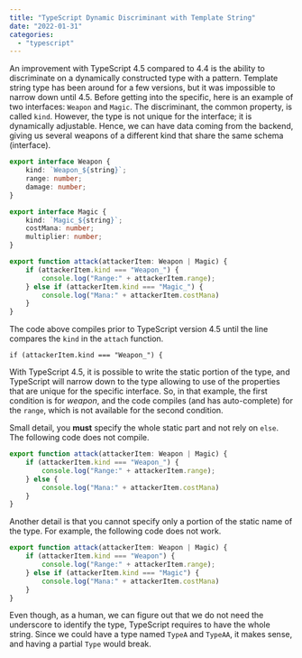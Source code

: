 ```yaml
---
title: "TypeScript Dynamic Discriminant with Template String"
date: "2022-01-31"
categories:
  - "typescript"
---
```


An improvement with TypeScript 4.5 compared to 4.4 is the ability to discriminate on a dynamically constructed type with a pattern. Template string type has been around for a few versions, but it was impossible to narrow down until 4.5. Before getting into the specific, here is an example of two interfaces: `Weapon` and `Magic`. The discriminant, the common property, is called `kind`. However, the type is not unique for the interface; it is dynamically adjustable. Hence, we can have data coming from the backend, giving us several weapons of a different kind that share the same schema (interface).

```typescript
export interface Weapon {
    kind: `Weapon_${string}`;
    range: number;
    damage: number;
}

export interface Magic {
    kind: `Magic_${string}`;
    costMana: number;
    multiplier: number;
}

export function attack(attackerItem: Weapon | Magic) {
    if (attackerItem.kind === "Weapon_") {
        console.log("Range:" + attackerItem.range);
    } else if (attackerItem.kind === "Magic_") {
        console.log("Mana:" + attackerItem.costMana)
    }
}
```

The code above compiles prior to TypeScript version 4.5 until the line compares the `kind` in the `attach` function.

```
if (attackerItem.kind === "Weapon_") {
```

With TypeScript 4.5, it is possible to write the static portion of the type, and TypeScript will narrow down to the type allowing to use of the properties that are unique for the specific interface. So, in that example, the first condition is for _weapon_, and the code compiles (and has auto-complete) for the `range`, which is not available for the second condition.

Small detail, you **must** specify the whole static part and not rely on `else`. The following code does not compile.

```typescript
export function attack(attackerItem: Weapon | Magic) {
    if (attackerItem.kind === "Weapon_") {
        console.log("Range:" + attackerItem.range);
    } else {
        console.log("Mana:" + attackerItem.costMana)
    }
}
```

Another detail is that you cannot specify only a portion of the static name of the type. For example, the following code does not work.

```typescript
export function attack(attackerItem: Weapon | Magic) {
    if (attackerItem.kind === "Weapon") {
        console.log("Range:" + attackerItem.range);
    } else if (attackerItem.kind === "Magic") {
        console.log("Mana:" + attackerItem.costMana)
    }
}
```

Even though, as a human, we can figure out that we do not need the underscore to identify the type, TypeScript requires to have the whole string. Since we could have a type named `TypeA` and `TypeAA`, it makes sense, and having a partial `Type` would break.